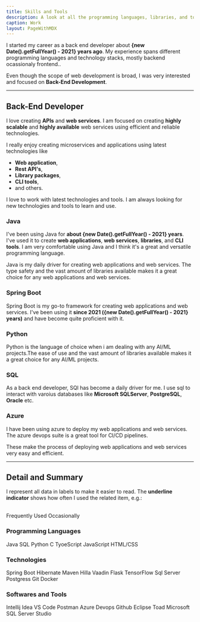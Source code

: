 ```yaml
---
title: Skills and Tools
description: A look at all the programming languages, libraries, and tools I've worked with.
caption: Work
layout: PageWithMDX
---
```



I started my career as a back end developer about **{new Date().getFullYear() - 2021} years ago**. My experience spans different programming languages and technology stacks, mostly backend ocassionaly frontend..

Even though the scope of web development is broad, I was very interested and focused on **Back-End Development**.

---

## Back-End Developer

I love creating **APIs** and **web services**. I am focused on creating **highly scalable** and **highly available** web services
using efficient and reliable technologies.

I really enjoy creating microservices and applications using latest technologies like

- **Web application**,
- **Rest API's**,
- **Library packages**,
- **CLI tools**,
- and others.

I love to work with latest technologies and tools. I am always looking for new technologies and tools to learn and use.

### Java

I've been using Java for **about {new Date().getFullYear() - 2021} years**.
I've used it to create **web applications**, **web services**, **libraries**, and **CLI tools**.
I am very comfortable using Java and I think it's a great and versatile programming language.

Java is my daily driver for creating web applications and web services. The type safety and the vast amount
of libraries available makes it a great choice for any web applications and web services.

### Spring Boot

Spring Boot is my go-to framework for creating web applications and web services.
I've been using it **since 2021 ({new Date().getFullYear() - 2021} years)**
and have become quite proficient with it.

### Python

Python is the language of choice when i am dealing with any AI/ML projects.The ease of use
and the vast amount of libraries available makes it a great choice for any AI/ML projects.

### SQL

As a back end developer, SQl has become a daily driver for me. I use sql to interact with varoius databases like
**Microsoft SQLServer**, **PostgreSQL**, **Oracle** etc.

### Azure

I have been using azure to deploy my web applications and web services. The azure devops suite is a great tool for
CI/CD pipelines.

These make the process of deploying web applications and web services very easy and efficient.

---

## Detail and Summary

I represent all data in labels to make it easier to read. The **underline indicator** shows how often I used the related item, e.g.:

<br />
<HStack spacing={8}>
  <Label indicator={100}>Frequently Used</Label>
  <Label indicator={25}>Occasionally</Label>
</HStack>

### Programming Languages

<VStack spacing={12}>
  <HStack spacing={8}>
    <Label indicator={100}>Java</Label>
    <Label indicator={100}>SQL</Label>
    <Label indicator={60}>Python</Label>
    <Label indicator={40}>C</Label>
  </HStack>
  <HStack spacing={8}>
    <Label indicator={30}>TyoeScript</Label>
    <Label indicator={25}>JavaScript</Label>
    <Label indicator={25}>HTML/CSS</Label>
  </HStack>
</VStack>

### Technologies

<VStack spacing={12}>
  <HStack spacing={8}>
    <Label indicator={100}>Spring Boot</Label>
    <Label indicator={75}>Hibernate</Label>
    <Label indicator={80}>Maven</Label>
    <Label indicator={30}>Hilla</Label>
    <Label indicator={30}>Vaadin</Label>
  </HStack>
  <HStack spacing={8}>
    <Label indicator={50}>Flask</Label>
    <Label indicator={20}>TensorFlow</Label>
    <Label indicator={80}>Sql Server</Label>
    <Label indicator={80}>Postgress</Label>
    <Label indicator={50}>Git</Label>
    <Label indicator={25}>Docker</Label>
  </HStack>
</VStack>

### Softwares and Tools

<VStack spacing={12}>
  <HStack spacing={8}>
    <Label indicator={100}>Intellij Idea</Label>
    <Label indicator={100}>VS Code</Label>
    <Label indicator={100}>Postman</Label>
    <Label indicator={80}>Azure Devops</Label>
  </HStack>
  <HStack spacing={8}>
    <Label indicator={100}>Github</Label>
    <Label indicator={50}>Eclipse</Label>
    <Label indicator={25}>Toad</Label>
    <Label indicator={80}>Microsoft SQL Server Studio</Label>
  </HStack>
</VStack>
